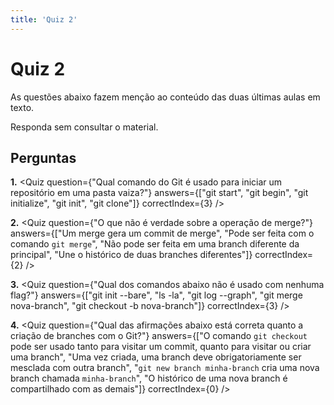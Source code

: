 ```yaml
---
title: 'Quiz 2'
---
```



# Quiz 2

As questões abaixo fazem menção ao conteúdo das duas últimas aulas em texto.

Responda sem consultar o material. 
## Perguntas

**1.**
<Quiz
  question={"Qual comando do Git é usado para iniciar um repositório em uma pasta vaiza?"}
  answers={["git start", "git begin", "git initialize", "git init", "git clone"]}
  correctIndex={3} 
/>

**2.**
<Quiz
  question={"O que não é verdade sobre a operação de merge?"}
  answers={["Um merge gera um commit de merge", "Pode ser feita com o comando `git merge`", "Não pode ser feita em uma branch diferente da principal", "Une o histórico de duas branches diferentes"]}
  correctIndex={2} 
/>

**3.**
<Quiz
  question={"Qual dos comandos abaixo não é usado com nenhuma flag?"}
  answers={["git init --bare", "ls -la", "git log --graph", "git merge nova-branch", "git checkout -b nova-branch"]}
  correctIndex={3}
/>

**4.**
<Quiz
  question={"Qual das afirmações abaixo está correta quanto a criação de branches com o Git?"}
  answers={["O comando `git checkout` pode ser usado tanto para visitar um commit, quanto para visitar ou criar uma branch", "Uma vez criada, uma branch deve obrigatoriamente ser mesclada com outra branch", "`git new branch minha-branch` cria uma nova branch chamada `minha-branch`", "O histórico de uma nova branch é compartilhado com as demais"]}
  correctIndex={0}
/>

